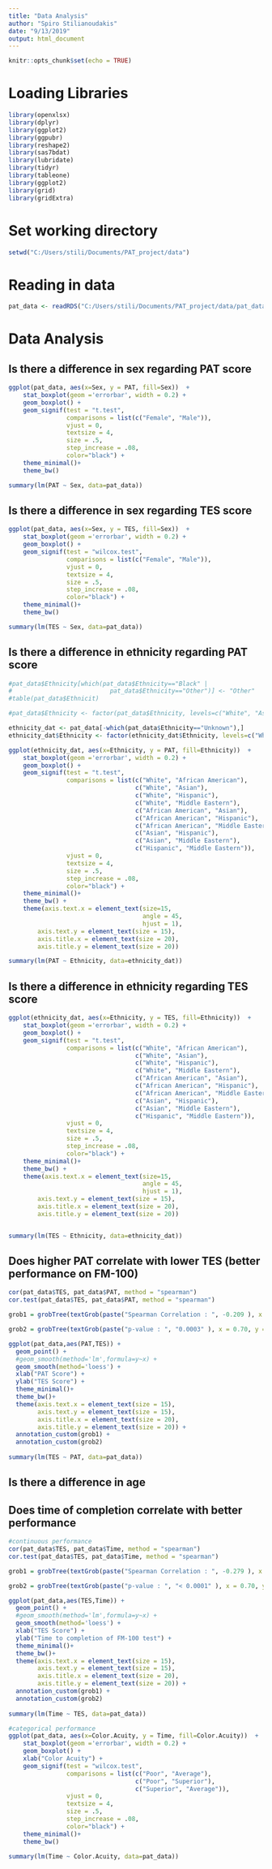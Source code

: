 ```yaml
---
title: "Data Analysis"
author: "Spiro Stilianoudakis"
date: "9/13/2019"
output: html_document
---
```


```r
knitr::opts_chunk$set(echo = TRUE)
```

# Loading Libraries

```r
library(openxlsx)
library(dplyr)
library(ggplot2)
library(ggpubr)
library(reshape2)
library(sas7bdat)
library(lubridate)
library(tidyr)
library(tableone)
library(ggplot2)
library(grid)
library(gridExtra)
```

# Set working directory

```r
setwd("C:/Users/stili/Documents/PAT_project/data")
```

# Reading in data

```r
pat_data <- readRDS("C:/Users/stili/Documents/PAT_project/data/pat_data.rds")
```

# Data Analysis

## Is there a difference in sex regarding PAT score

```r
ggplot(pat_data, aes(x=Sex, y = PAT, fill=Sex))  + 
    stat_boxplot(geom ='errorbar', width = 0.2) + 
    geom_boxplot() +
    geom_signif(test = "t.test", 
                comparisons = list(c("Female", "Male")),
                vjust = 0,
                textsize = 4,
                size = .5,
                step_increase = .08,
                color="black") +
    theme_minimal()+
    theme_bw()

summary(lm(PAT ~ Sex, data=pat_data))

```


## Is there a difference in sex regarding TES score

```r
ggplot(pat_data, aes(x=Sex, y = TES, fill=Sex))  + 
    stat_boxplot(geom ='errorbar', width = 0.2) + 
    geom_boxplot() +
    geom_signif(test = "wilcox.test", 
                comparisons = list(c("Female", "Male")),
                vjust = 0,
                textsize = 4,
                size = .5,
                step_increase = .08,
                color="black") +
    theme_minimal()+
    theme_bw()

summary(lm(TES ~ Sex, data=pat_data))

```


## Is there a difference in ethnicity regarding PAT score

```r
#pat_data$Ethnicity[which(pat_data$Ethnicity=="Black" |
#                           pat_data$Ethnicity=="Other")] <- "Other"
#table(pat_data$Ethnicit)

#pat_data$Ethnicity <- factor(pat_data$Ethnicity, levels=c("White", "Asian", "Other"))

ethnicity_dat <- pat_data[-which(pat_data$Ethnicity=="Unknown"),]
ethnicity_dat$Ethnicity <- factor(ethnicity_dat$Ethnicity, levels=c("White", "African American", "Asian", "Hispanic", "Middle Eastern"))

ggplot(ethnicity_dat, aes(x=Ethnicity, y = PAT, fill=Ethnicity))  + 
    stat_boxplot(geom ='errorbar', width = 0.2) + 
    geom_boxplot() +
    geom_signif(test = "t.test", 
                comparisons = list(c("White", "African American"),
                                   c("White", "Asian"),
                                   c("White", "Hispanic"),
                                   c("White", "Middle Eastern"),
                                   c("African American", "Asian"),
                                   c("African American", "Hispanic"),
                                   c("African American", "Middle Eastern"),
                                   c("Asian", "Hispanic"),
                                   c("Asian", "Middle Eastern"),
                                   c("Hispanic", "Middle Eastern")),
                vjust = 0,
                textsize = 4,
                size = .5,
                step_increase = .08,
                color="black") +
    theme_minimal()+
    theme_bw() +
    theme(axis.text.x = element_text(size=15,
                                     angle = 45,
                                     hjust = 1),
        axis.text.y = element_text(size = 15),
        axis.title.x = element_text(size = 20),
        axis.title.y = element_text(size = 20))

summary(lm(PAT ~ Ethnicity, data=ethnicity_dat))
```


## Is there a difference in ethnicity regarding TES score

```r
ggplot(ethnicity_dat, aes(x=Ethnicity, y = TES, fill=Ethnicity))  + 
    stat_boxplot(geom ='errorbar', width = 0.2) + 
    geom_boxplot() +
    geom_signif(test = "t.test", 
                comparisons = list(c("White", "African American"),
                                   c("White", "Asian"),
                                   c("White", "Hispanic"),
                                   c("White", "Middle Eastern"),
                                   c("African American", "Asian"),
                                   c("African American", "Hispanic"),
                                   c("African American", "Middle Eastern"),
                                   c("Asian", "Hispanic"),
                                   c("Asian", "Middle Eastern"),
                                   c("Hispanic", "Middle Eastern")),
                vjust = 0,
                textsize = 4,
                size = .5,
                step_increase = .08,
                color="black") +
    theme_minimal()+
    theme_bw() +
    theme(axis.text.x = element_text(size=15,
                                     angle = 45,
                                     hjust = 1),
        axis.text.y = element_text(size = 15),
        axis.title.x = element_text(size = 20),
        axis.title.y = element_text(size = 20))


summary(lm(TES ~ Ethnicity, data=ethnicity_dat))
```


## Does higher PAT correlate with lower TES (better performance on FM-100)

```r
cor(pat_data$TES, pat_data$PAT, method = "spearman")
cor.test(pat_data$TES, pat_data$PAT, method = "spearman")

grob1 = grobTree(textGrob(paste("Spearman Correlation : ", -0.209 ), x = 0.70, y = 0.90, hjust = 0, gp = gpar(col = "red", fontsize = 20)))

grob2 = grobTree(textGrob(paste("p-value : ", "0.0003" ), x = 0.70, y = 0.85, hjust = 0, gp = gpar(col = "red", fontsize = 20)))

ggplot(pat_data,aes(PAT,TES)) + 
  geom_point() +
  #geom_smooth(method='lm',formula=y~x) +
  geom_smooth(method='loess') +
  xlab("PAT Score") +
  ylab("TES Score") +
  theme_minimal()+
  theme_bw()+
  theme(axis.text.x = element_text(size = 15),
        axis.text.y = element_text(size = 15),
        axis.title.x = element_text(size = 20),
        axis.title.y = element_text(size = 20)) +
  annotation_custom(grob1) +
  annotation_custom(grob2) 
  
summary(lm(TES ~ PAT, data=pat_data))
```


## Is there a difference in age



## Does time of completion correlate with better performance

```r
#continuous performance
cor(pat_data$TES, pat_data$Time, method = "spearman")
cor.test(pat_data$TES, pat_data$Time, method = "spearman")

grob1 = grobTree(textGrob(paste("Spearman Correlation : ", -0.279 ), x = 0.70, y = 0.90, hjust = 0, gp = gpar(col = "red", fontsize = 20)))

grob2 = grobTree(textGrob(paste("p-value : ", "< 0.0001" ), x = 0.70, y = 0.85, hjust = 0, gp = gpar(col = "red", fontsize = 20)))

ggplot(pat_data,aes(TES,Time)) + 
  geom_point() +
  #geom_smooth(method='lm',formula=y~x) +
  geom_smooth(method='loess') +
  xlab("TES Score") +
  ylab("Time to completion of FM-100 test") +
  theme_minimal()+
  theme_bw()+
  theme(axis.text.x = element_text(size = 15),
        axis.text.y = element_text(size = 15),
        axis.title.x = element_text(size = 20),
        axis.title.y = element_text(size = 20)) +
  annotation_custom(grob1) +
  annotation_custom(grob2) 
  
summary(lm(Time ~ TES, data=pat_data))

#categorical performance
ggplot(pat_data, aes(x=Color.Acuity, y = Time, fill=Color.Acuity))  + 
    stat_boxplot(geom ='errorbar', width = 0.2) + 
    geom_boxplot() +
    xlab("Color Acuity") +
    geom_signif(test = "wilcox.test", 
                comparisons = list(c("Poor", "Average"),
                                   c("Poor", "Superior"),
                                   c("Superior", "Average")),
                vjust = 0,
                textsize = 4,
                size = .5,
                step_increase = .08,
                color="black") +
    theme_minimal()+
    theme_bw()

summary(lm(Time ~ Color.Acuity, data=pat_data))
```





